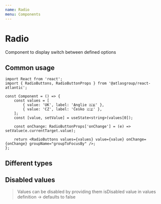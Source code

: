 ```yaml
---
name: Radio
menu: Components
---
```



# Radio

Component to display switch between defined options

## Common usage

```tsx
import React from 'react';
import { RadioButtons, RadioButtonProps } from '@atlasgroup/react-atlantic';

const Component = () => {
    const values = [
        { value: 'UK', label: 'Anglie 🇬🇧' },
        { value: 'CZ', label: 'Česko 🇨🇿' },
    ];
    const [value, setValue] = useState<string>(values[0]);

    const onChange: RadioButtonProps['onChange'] = (e) => setValue(e.currentTarget.value);

    return <RadioButtons values={values} value={value} onChange={onChange} groupName="groupToFocusBy" />;
};
```

## Different types

<Playground>
    <WrapperVertical>
        <RadioButtons
            values={[
                { value: 'UK', label: 'Anglie 🇬🇧' },
                { value: 'CZ', label: 'Česko 🇨🇿' },
            ]}
            value="UK"
        />
        <RadioCircular
            values={[
                { value: 'UK', label: 'Anglie 🇬🇧' },
                { value: 'CZ', label: 'Česko 🇨🇿' },
            ]}
            value="CZ"
        />
    </WrapperVertical>
</Playground>

## Disabled values

> Values can be disabled by providing them isDisabled value in values definition → defaults to false

<Playground>
    <RadioButtons
        values={[
            { value: 'UK', label: 'Anglie 🇬🇧', isDisabled: true },
            { value: 'CZ', label: 'Česko 🇨🇿' },
        ]}
        value="UK"
    />
</Playground>
